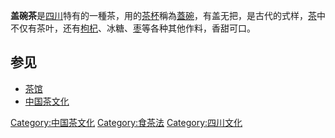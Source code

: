 '''盖碗茶'''是[[四川|四川]]特有的一種茶，用的[[茶杯|茶杯]]稱為[[蓋碗|蓋碗]]，有盖无把，是古代的式样，[[茶|茶]]中不仅有茶叶，还有[[枸杞|枸杞]]、冰糖、[[枣|枣]]等各种其他作料，香甜可口。

==参见==
*[[茶馆|茶馆]]
*[[中国茶文化|中国茶文化]]

{{Drink-stub}}
[[Category:中国茶文化|Category:中国茶文化]]
[[Category:食茶法|Category:食茶法]]
[[Category:四川文化|Category:四川文化]]